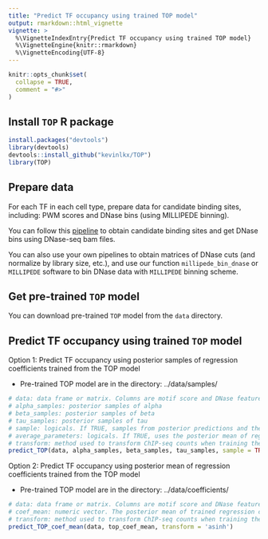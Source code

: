 ```yaml
---
title: "Predict TF occupancy using trained TOP model"
output: rmarkdown::html_vignette
vignette: >
  %\VignetteIndexEntry{Predict TF occupancy using trained TOP model}
  %\VignetteEngine{knitr::rmarkdown}
  %\VignetteEncoding{UTF-8}
---
```


```r
knitr::opts_chunk$set(
  collapse = TRUE,
  comment = "#>"
)
```

## Install `TOP` R package
```r
install.packages("devtools")
library(devtools)
devtools::install_github("kevinlkx/TOP")
library(TOP)
```

## Prepare data
For each TF in each cell type, prepare data for candidate binding sites, including: PWM scores and DNase bins (using MILLIPEDE binning).

You can follow this [pipeline](./doc/preprocessing.html) to obtain candidate binding sites and get DNase bins using DNase-seq bam files. 

You can also use your own pipelines to obtain matrices of DNase cuts (and normalize by library size, etc.), and use our function `millipede_bin_dnase` or `MILLIPEDE` software to bin DNase data with `MILLIPEDE` binning scheme.

## Get pre-trained `TOP` model

You can download pre-trained `TOP` model from the `data` directory.

## Predict TF occupancy using trained `TOP` model

Option 1: Predict TF occupancy using posterior samples of regression coefficients trained from the TOP model

* Pre-trained TOP model are in the directory: ../data/samples/

```r
# data: data frame or matrix. Columns are motif score and DNase features. Rows are candidate sites.
# alpha_samples: posterior samples of alpha
# beta_samples: posterior samples of beta
# tau_samples: posterior samples of tau
# sample: logicals. If TRUE, samples from posterior predictions and then take the mean of posterior prediction samples.
# average_parameters: logicals. If TRUE, uses the posterior mean of regression coefficients to make predictions.
# transform: method used to transform ChIP-seq counts when training the TOP model. Default: transform = "asinh".
predict_TOP(data, alpha_samples, beta_samples, tau_samples, sample = TRUE, average_parameters = FALSE, transform = 'asinh')
```

Option 2: Predict TF occupancy using posterior mean of regression coefficients trained from the TOP model

* Pre-trained TOP model are in the directory: ../data/coefficients/

```r
# data: data frame or matrix. Columns are motif score and DNase features. Rows are candidate sites.
# coef_mean: numeric vector. The posterior mean of trained regression coefficients, including the intercept and coefficients for motif score and DNase features. length(coef_mean) should be equal to 1+ncol(data).
# transform: method used to transform ChIP-seq counts when training the TOP model. Default: transform = "asinh".
predict_TOP_coef_mean(data, top_coef_mean, transform = 'asinh')
```


